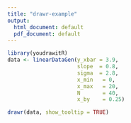 ```yaml
---
title: "drawr-example"
output:
  html_document: default
  pdf_document: default
---
```


```r
library(youdrawitR)
data <- linearDataGen(y_xbar = 3.9,
                      slope  = 0.8,
                      sigma  = 2.8,
                      x_min   = 0,
                      x_max   = 20,
                      N       = 40,
                      x_by    = 0.25)

drawr(data, show_tooltip = TRUE)
```
